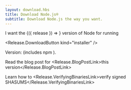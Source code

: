 ```yaml
---
layout: download.hbs
title: Download Node.js®
subtitle: Download Node.js the way you want.
---
```


<section>
  I want the <WithNodeRelease status={['Active LTS', 'Maintenance LTS']}>{({ release }) => <Release.VersionDropdown {...release} />}</WithNodeRelease> version of Node for <Release.OperatingSystemDropdown exclude={["LINUX"]} /> running <Release.BitnessDropdown />

  <Release.DownloadButton kind="installer" />
</section>

<section>
  <Release.Status /> Version: <Release.Version /> (includes npm <Release.NpmVersion />).

Read the blog post for <Release.BlogPostLink>this version</Release.BlogPostLink>

Learn how to <Release.VerifyingBinariesLink>verify signed SHASUMS</Release.VerifyingBinariesLink>

</section>
